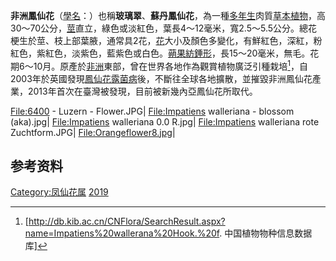 {{Speciesbox
|name = 非洲鳳仙花
|image = Impatienswalleriana.jpg
|taxon = Impatiens walleriana
|authority = [[Joseph_Dalton_Hooker|Hook.f.]]
|synonyms =
* ''Impatiens giorgii'' <small>De Wild.</small>
* ''Impatiens holstii'' <small>Engl. & Warb.</small>
* ''Impatiens lujai'' <small>De Wild.</small>
* ''Impatiens sultani'' <small> Hook.f.</small>
|synonyms_ref = <ref>{{cite web|url=http://www.theplantlist.org/tpl1.1/record/kew-2863395|title=The Plant List: A Working List of All Plant Species|accessdate=20 January 2014|archive-date=2020-02-12|archive-url=https://web.archive.org/web/20200212103651/http://www.theplantlist.org/tpl1.1/record/kew-2863395|dead-url=no}}</ref>
|}}
'''非洲鳳仙花'''（[[學名|學名]]：{{lang|la|''Impatiens walleriana''}}）也稱'''玻璃翠'''、'''蘇丹鳳仙花'''，為一種[[多年生植物|多年生]]肉質[[草本植物|草本植物]]，高30～70公分，[[莖|莖]]直立，綠色或淡紅色，葉長4～12毫米，寬2.5～5.5公分。總花梗生於莖、枝上部葉腋，通常具2花，[[花|花]]大小及顏色多變化，有鮮紅色，深紅，粉紅色，紫紅色，淡紫色，藍紫色或白色。[[蒴果|蒴果]][[紡錘形|紡錘形]]，長15～20毫米，無毛。花期6～10月。原產於[[非洲|非洲]]東部，曾在世界各地作為觀賞植物廣泛引種栽培<ref>[http://db.kib.ac.cn/CNFlora/SearchResult.aspx?name=Impatiens%20wallerana%20Hook.%20f. 中国植物物种信息数据库]</ref>，自2003年於英國發現[[鳳仙花露菌病|鳳仙花露菌病]]後，不斷往全球各地擴散，並摧毀非洲鳳仙花產業，2013年首次在臺灣被發現，目前被新幾內亞鳳仙花所取代。
<gallery>
File:6400 - Luzern - Flower.JPG|
File:Impatiens walleriana - blossom (aka).jpg|
File:Impatiens walleriana 0.0 R.jpg|
File:Impatiens walleriana rote Zuchtform.JPG|
File:Orangeflower8.jpg|
</gallery>

==参考资料==
{{reflist}}
{{commons|Impatiens walleriana}}
{{Taxonbar|from=Q654064}}

[[Category:凤仙花属|Category:凤仙花属]]
[[Category:一人一花|2019]]